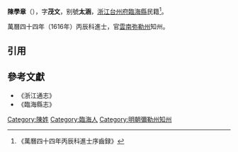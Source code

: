 '''陳學章'''（{{bd|?||?|}}），字'''茂文'''，别號'''太涵'''，[[浙江|浙江]][[台州府|台州府]][[臨海縣|臨海縣]]民籍<ref>《萬曆四十四年丙辰科進士序齒録》</ref>。

萬曆四十四年（1616年）丙辰科進士，官[[雲南|雲南]][[弥勒市|弥勒州]]知州。

==引用==
{{reflist}}

==參考文獻==
*《浙江通志》
*《臨海縣志》

{{萬曆四十四年丙辰科殿試金榜}}
{{DEFAULTSORT:Chen陳}}
[[Category:陳姓|Category:陳姓]]
[[Category:臨海人|Category:臨海人]]
[[Category:明朝彌勒州知州|Category:明朝彌勒州知州]]